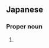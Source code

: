 ==Japanese==
{{ja-kanjitab|たか|く}}

===Proper noun===
{{ja-pos|たかく|proper}}

# {{surname|lang=ja|sort=たかく}}